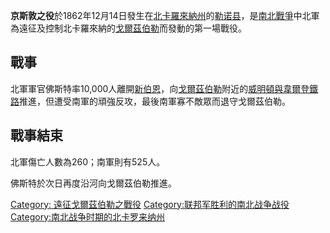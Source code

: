 {{Infobox military conflict
|conflict=京斯敦之役
|image=
|caption=
|partof=[[南北戰爭|南北戰爭]]
|date=1862年12月14日
|place=北卡羅來納州[[勒诺县_(北卡罗来纳州)|勒诺县]]
|result=[[美利堅合眾國|美利堅合眾國]]勝利
|combatant1=[[美利堅合眾國|美利堅合眾國]]
|combatant2=[[美利堅聯盟國|美利堅聯盟國]]
|commander1=John G. Foster
|commander2=Nathan Evans
|strength1=10,000
|strength2=？
|casualties1=260
|casualties2=525
}}
{{Campaignbox 遠征戈爾茲伯勒戰役}}

'''京斯敦之役'''於1862年12月14日發生在[[北卡羅來納州|北卡羅來納州]]的[[勒诺县_(北卡罗来纳州)|勒诺县]]，是[[南北戰爭|南北戰爭]]中北軍為遠征及控制北卡羅來納的[[戈爾茲伯勒_(北卡羅萊納州)|戈爾茲伯勒]]而發動的第一場戰役。

==戰事== 
北軍軍官佛斯特率10,000人離開[[新伯恩|新伯恩]]，向[[戈爾茲伯勒_(北卡羅萊納州)|戈爾茲伯勒]]附近的[[威明頓與韋爾登鐵路|威明頓與韋爾登鐵路]]推進，但遭受南軍的頑強反攻，最後南軍寡不敵眾而退守戈爾茲伯勒。

==戰事結束==
北軍傷亡人數為260；南軍則有525人。

佛斯特於次日再度沿河向戈爾茲伯勒推進。


[[Category:_遠征戈爾茲伯勒之戰役|Category: 遠征戈爾茲伯勒之戰役]]
[[Category:联邦军胜利的南北战争战役|Category:联邦军胜利的南北战争战役]]
[[Category:南北战争时期的北卡罗来纳州|Category:南北战争时期的北卡罗来纳州]]